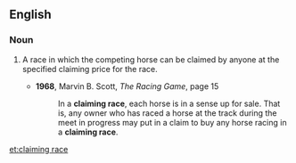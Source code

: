 ==English==

===Noun===
{{en-noun|head=[[claiming]] [[race]]}}
# {{label|en|horse racing}} A race in which the competing horse can be claimed by anyone at the specified claiming price for the race.
#* '''1968''', Marvin B. Scott, ''The Racing Game'', page 15
#*: In a '''claiming race''', each horse is in a sense up for sale. That is, any owner who has raced a horse at the track during the meet in progress may put in a claim to buy any horse racing in a '''claiming race'''.

[[et:claiming race]]